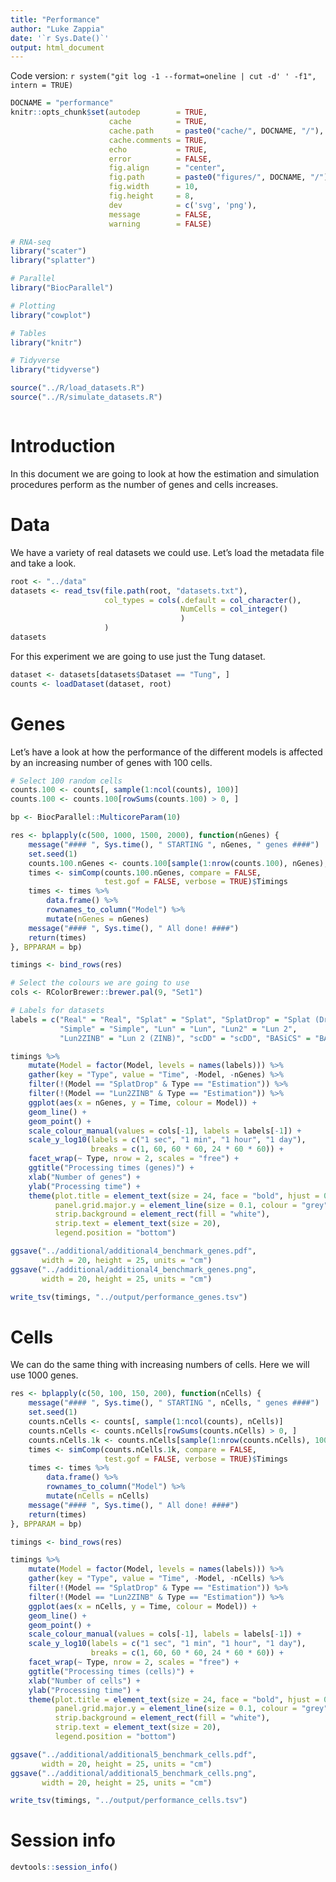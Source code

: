 ```yaml
---
title: "Performance"
author: "Luke Zappia"
date: '`r Sys.Date()`'
output: html_document
---
```


Code version: `r system("git log -1 --format=oneline | cut -d' ' -f1", intern = TRUE)`

```r
DOCNAME = "performance"
knitr::opts_chunk$set(autodep        = TRUE,
                      cache          = TRUE,
                      cache.path     = paste0("cache/", DOCNAME, "/"),
                      cache.comments = TRUE,
                      echo           = TRUE,
                      error          = FALSE,
                      fig.align      = "center",
                      fig.path       = paste0("figures/", DOCNAME, "/"),
                      fig.width      = 10,
                      fig.height     = 8,
                      dev            = c('svg', 'png'),
                      message        = FALSE,
                      warning        = FALSE)
```

```r
# RNA-seq
library("scater")
library("splatter")

# Parallel
library("BiocParallel")

# Plotting
library("cowplot")

# Tables
library("knitr")

# Tidyverse
library("tidyverse")
```

```r
source("../R/load_datasets.R")
source("../R/simulate_datasets.R")
```

```r
```

Introduction
============

In this document we are going to look at how the estimation and simulation
procedures perform as the number of genes and cells increases.

Data
====

We have a variety of real datasets we could use. Let's load the metadata file
and take a look.

```r
root <- "../data"
datasets <- read_tsv(file.path(root, "datasets.txt"),
                     col_types = cols(.default = col_character(),
                                      NumCells = col_integer()
                                      )
                     )
datasets
```

For this experiment we are going to use just the Tung dataset.

```r
dataset <- datasets[datasets$Dataset == "Tung", ]
counts <- loadDataset(dataset, root)
```

Genes
=====

Let's have a look at how the performance of the different models is affected
by an increasing number of genes with 100 cells.

```r
# Select 100 random cells
counts.100 <- counts[, sample(1:ncol(counts), 100)]
counts.100 <- counts.100[rowSums(counts.100) > 0, ]
```

```r
bp <- BiocParallel::MulticoreParam(10)

res <- bplapply(c(500, 1000, 1500, 2000), function(nGenes) {
    message("#### ", Sys.time(), " STARTING ", nGenes, " genes ####")
    set.seed(1)
    counts.100.nGenes <- counts.100[sample(1:nrow(counts.100), nGenes), ]
    times <- simComp(counts.100.nGenes, compare = FALSE,
                     test.gof = FALSE, verbose = TRUE)$Timings
    times <- times %>%
        data.frame() %>%
        rownames_to_column("Model") %>%
        mutate(nGenes = nGenes)
    message("#### ", Sys.time(), " All done! ####")
    return(times)
}, BPPARAM = bp)

timings <- bind_rows(res)
```

```r
# Select the colours we are going to use
cols <- RColorBrewer::brewer.pal(9, "Set1")

# Labels for datasets
labels = c("Real" = "Real", "Splat" = "Splat", "SplatDrop" = "Splat (Drop)",
           "Simple" = "Simple", "Lun" = "Lun", "Lun2" = "Lun 2",
           "Lun2ZINB" = "Lun 2 (ZINB)", "scDD" = "scDD", "BASiCS" = "BASiCS")

timings %>%
    mutate(Model = factor(Model, levels = names(labels))) %>%
    gather(key = "Type", value = "Time", -Model, -nGenes) %>%
    filter(!(Model == "SplatDrop" & Type == "Estimation")) %>%
    filter(!(Model == "Lun2ZINB" & Type == "Estimation")) %>%
    ggplot(aes(x = nGenes, y = Time, colour = Model)) +
    geom_line() +
    geom_point() +
    scale_colour_manual(values = cols[-1], labels = labels[-1]) +
    scale_y_log10(labels = c("1 sec", "1 min", "1 hour", "1 day"),
                  breaks = c(1, 60, 60 * 60, 24 * 60 * 60)) +
    facet_wrap(~ Type, nrow = 2, scales = "free") +
    ggtitle("Processing times (genes)") +
    xlab("Number of genes") +
    ylab("Processing time") +
    theme(plot.title = element_text(size = 24, face = "bold", hjust = 0.4),
          panel.grid.major.y = element_line(size = 0.1, colour = "grey"),
          strip.background = element_rect(fill = "white"),
          strip.text = element_text(size = 20),
          legend.position = "bottom")

ggsave("../additional/additional4_benchmark_genes.pdf",
       width = 20, height = 25, units = "cm")
ggsave("../additional/additional4_benchmark_genes.png",
       width = 20, height = 25, units = "cm")
```

```r
write_tsv(timings, "../output/performance_genes.tsv")
```

Cells
=====

We can do the same thing with increasing numbers of cells. Here we will use
1000 genes.

```r
res <- bplapply(c(50, 100, 150, 200), function(nCells) {
    message("#### ", Sys.time(), " STARTING ", nCells, " genes ####")
    set.seed(1)
    counts.nCells <- counts[, sample(1:ncol(counts), nCells)]
    counts.nCells <- counts.nCells[rowSums(counts.nCells) > 0, ]
    counts.nCells.1k <- counts.nCells[sample(1:nrow(counts.nCells), 1000), ]
    times <- simComp(counts.nCells.1k, compare = FALSE,
                     test.gof = FALSE, verbose = TRUE)$Timings
    times <- times %>%
        data.frame() %>%
        rownames_to_column("Model") %>%
        mutate(nCells = nCells)
    message("#### ", Sys.time(), " All done! ####")
    return(times)
}, BPPARAM = bp)

timings <- bind_rows(res)
```

```r
timings %>%
    mutate(Model = factor(Model, levels = names(labels))) %>%
    gather(key = "Type", value = "Time", -Model, -nCells) %>%
    filter(!(Model == "SplatDrop" & Type == "Estimation")) %>%
    filter(!(Model == "Lun2ZINB" & Type == "Estimation")) %>%
    ggplot(aes(x = nCells, y = Time, colour = Model)) +
    geom_line() +
    geom_point() +
    scale_colour_manual(values = cols[-1], labels = labels[-1]) +
    scale_y_log10(labels = c("1 sec", "1 min", "1 hour", "1 day"),
                  breaks = c(1, 60, 60 * 60, 24 * 60 * 60)) +
    facet_wrap(~ Type, nrow = 2, scales = "free") +
    ggtitle("Processing times (cells)") +
    xlab("Number of cells") +
    ylab("Processing time") +
    theme(plot.title = element_text(size = 24, face = "bold", hjust = 0.4),
          panel.grid.major.y = element_line(size = 0.1, colour = "grey"),
          strip.background = element_rect(fill = "white"),
          strip.text = element_text(size = 20),
          legend.position = "bottom")

ggsave("../additional/additional5_benchmark_cells.pdf",
       width = 20, height = 25, units = "cm")
ggsave("../additional/additional5_benchmark_cells.png",
       width = 20, height = 25, units = "cm")
```

```r
write_tsv(timings, "../output/performance_cells.tsv")
```

Session info
============

```r
devtools::session_info()
```
